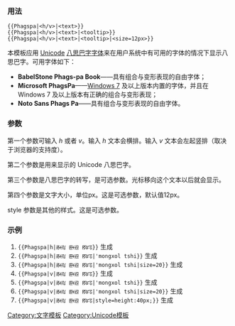 {{Documentation subpage}}
<!-- PLEASE ADD CATEGORIES AND INTERWIKIS AT THE BOTTOM OF THIS PAGE -->
{{BrowserUpdate}}
=== 用法 ===
 <nowiki>{{Phagspa|<h/v>|<text>}}</nowiki>
 <nowiki>{{Phagspa|<h/v>|<text>|<tooltip>}}</nowiki>
 <nowiki>{{Phagspa|<h/v>|<text>|<tooltip>|<size=12px>}}</nowiki>

本模板应用 [[Unicode]] [[八思巴字]][[字体]]来在用户系统中有可用的字体的情况下显示八思巴字。可用字体如下：
* '''BabelStone Phags-pa Book'''——具有组合与变形表现的自由字体；
* '''Microsoft PhagsPa'''——[[Windows 7]] 及以上版本内置的字体，并且在 Windows 7 及以上版本有正确的组合与变形表现；
* '''Noto Sans Phags Pa'''——具有组合与变形表现的自由字体。

===参数===
第一个参数可输入 ''h'' 或者 ''v''。输入 ''h'' 文本会横排。输入 ''v'' 文本会左起竖排（取决于浏览器的支持度）。

第二个参数是用来显示的 Unicode 八思巴字。

第三个参数是八思巴字的转写，是可选参数。光标移向这个文本以后就会显示。

第四个参数是文字大小，单位px。这是可选参数，默认值12px。

style 参数是其他的样式。这是可选参数。

===示例===
#<code><nowiki>{{Phagspa|h|ꡏꡡꡃ ꡣꡡꡙ ꡐꡜꡞ}}</nowiki></code> 生成 {{Phagspa|h|ꡏꡡꡃ ꡣꡡꡙ ꡐꡜꡞ}}
#<code><nowiki>{{Phagspa|h|ꡏꡡꡃ ꡣꡡꡙ ꡐꡜꡞ|'mongxol tshi}}</nowiki></code> 生成 {{Phagspa|h|ꡏꡡꡃ ꡣꡡꡙ ꡐꡜꡞ|'mongxol tshi}}
#<code><nowiki>{{Phagspa|h|ꡏꡡꡃ ꡣꡡꡙ ꡐꡜꡞ|'mongxol tshi|size=20}}</nowiki></code> 生成 {{Phagspa|h|ꡏꡡꡃ ꡣꡡꡙ ꡐꡜꡞ|'mongxol tshi|size=20}}
#<code><nowiki>{{Phagspa|v|ꡏꡡꡃ ꡣꡡꡙ ꡐꡜꡞ}}</nowiki></code> 生成 {{Phagspa|v|ꡏꡡꡃ ꡣꡡꡙ ꡐꡜꡞ}}
#<code><nowiki>{{Phagspa|v|ꡏꡡꡃ ꡣꡡꡙ ꡐꡜꡞ|'mongxol tshi}}</nowiki></code> 生成 {{Phagspa|v|ꡏꡡꡃ ꡣꡡꡙ ꡐꡜꡞ|'mongxol tshi}}
#<code><nowiki>{{Phagspa|v|ꡏꡡꡃ ꡣꡡꡙ ꡐꡜꡞ|'mongxol tshi|size=20}}</nowiki></code> 生成 {{Phagspa|v|ꡏꡡꡃ ꡣꡡꡙ ꡐꡜꡞ|'mongxol tshi|size=20}}
#<code><nowiki>{{Phagspa|v|ꡏꡡꡃ ꡣꡡꡙ ꡐꡜꡞ|style=height:40px;}}</nowiki></code> 生成 {{Phagspa|v|ꡏꡡꡃ ꡣꡡꡙ ꡐꡜꡞ|style=height:40px;}}

<includeonly>
<!-- CATEGORIES AND INTERWIKIS HERE, THANKS -->
[[Category:文字模板]]
[[Category:Unicode模板]]
</includeonly>